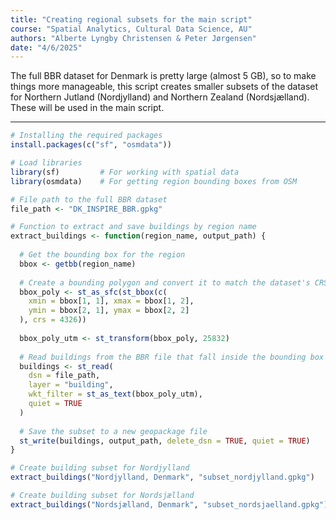 ```yaml
---
title: "Creating regional subsets for the main script"
course: "Spatial Analytics, Cultural Data Science, AU"
authors: "Alberte Lyngby Christensen & Peter Jørgensen"
date: "4/6/2025"
---
```


The full BBR dataset for Denmark is pretty large (almost 5 GB), so to make things more manageable, this script creates smaller subsets of the dataset for Northern Jutland (Nordjylland) and Northern Zealand (Nordsjælland). These will be used in the main script.

---

```r

# Installing the required packages
install.packages(c("sf", "osmdata"))

# Load libraries
library(sf)         # For working with spatial data
library(osmdata)    # For getting region bounding boxes from OSM

# File path to the full BBR dataset
file_path <- "DK_INSPIRE_BBR.gpkg"

# Function to extract and save buildings by region name
extract_buildings <- function(region_name, output_path) {
  
  # Get the bounding box for the region
  bbox <- getbb(region_name)
  
  # Create a bounding polygon and convert it to match the dataset's CRS (EPSG:25832)
  bbox_poly <- st_as_sfc(st_bbox(c(
    xmin = bbox[1, 1], xmax = bbox[1, 2],
    ymin = bbox[2, 1], ymax = bbox[2, 2]
  ), crs = 4326))
  
  bbox_poly_utm <- st_transform(bbox_poly, 25832)
  
  # Read buildings from the BBR file that fall inside the bounding box
  buildings <- st_read(
    dsn = file_path,
    layer = "building",
    wkt_filter = st_as_text(bbox_poly_utm),
    quiet = TRUE
  )
  
  # Save the subset to a new geopackage file
  st_write(buildings, output_path, delete_dsn = TRUE, quiet = TRUE)
}

# Create building subset for Nordjylland
extract_buildings("Nordjylland, Denmark", "subset_nordjylland.gpkg")

# Create building subset for Nordsjælland
extract_buildings("Nordsjælland, Denmark", "subset_nordsjaelland.gpkg")
```
